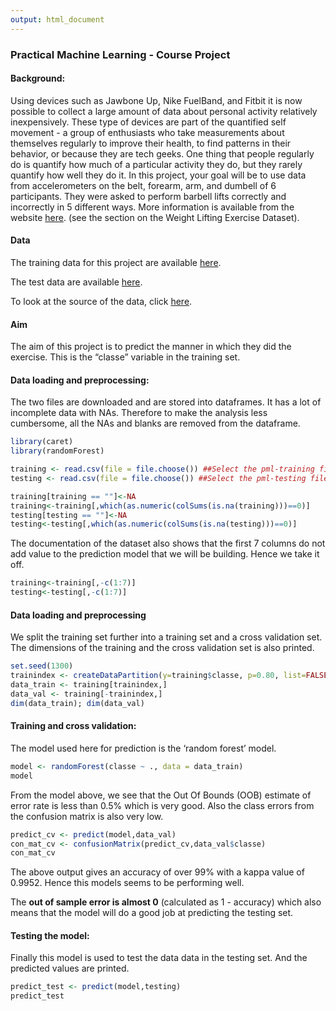 ```yaml
---
output: html_document
---
```

### Practical Machine Learning - Course Project

#### Background:

Using devices such as Jawbone Up, Nike FuelBand, and Fitbit it is now possible to collect a large amount of data about personal activity relatively inexpensively. These type of devices are part of the quantified self movement - a group of enthusiasts who take measurements about themselves regularly to improve their health, to find patterns in their behavior, or because they are tech geeks. One thing that people regularly do is quantify how much of a particular activity they do, but they rarely quantify how well they do it. In this project, your goal will be to use data from accelerometers on the belt, forearm, arm, and dumbell of 6 participants. They were asked to perform barbell lifts correctly and incorrectly in 5 different ways. More information is available from the website [here](http://groupware.les.inf.puc-rio.br/har). (see the section on the Weight Lifting Exercise Dataset). 

#### Data

The training data for this project are available [here](https://d396qusza40orc.cloudfront.net/predmachlearn/pml-training.csv).

The test data are available [here](https://d396qusza40orc.cloudfront.net/predmachlearn/pml-testing.csv).

To look at the source of the data, click [here](http://groupware.les.inf.puc-rio.br/har). 

#### Aim

The aim of this project is to predict the manner in which they did the exercise. This is the "classe" variable in the training set.  

#### Data loading and preprocessing:

The two files are downloaded and are stored into dataframes. It has a lot of incomplete data with NAs. Therefore to make the analysis less cumbersome, all the NAs and blanks are removed from the dataframe.

```r

library(caret)
library(randomForest)

training <- read.csv(file = file.choose()) ##Select the pml-training file
testing <- read.csv(file = file.choose()) ##Select the pml-testing file

training[training == ""]<-NA
training<-training[,which(as.numeric(colSums(is.na(training)))==0)]
testing[testing == ""]<-NA
testing<-testing[,which(as.numeric(colSums(is.na(testing)))==0)]

```

The documentation of the dataset also shows that the first 7 columns do not add value to the prediction model that we will be building. Hence we take it off.

```r

training<-training[,-c(1:7)]
testing<-testing[,-c(1:7)]

```

#### Data loading and preprocessing

We split the training set further into a training set and a cross validation set. The dimensions of the training and the cross validation set is also printed.

```r
set.seed(1300)
trainindex <- createDataPartition(y=training$classe, p=0.80, list=FALSE)
data_train <- training[trainindex,]
data_val <- training[-trainindex,]
dim(data_train); dim(data_val)

```

#### Training and cross validation:

The model used here for prediction is the 'random forest' model.

```r

model <- randomForest(classe ~ ., data = data_train)
model

```

From the model above, we see that the Out Of Bounds (OOB) estimate of error rate is less than 0.5% which is very good. Also the class errors from the confusion matrix is also very low.

```r
predict_cv <- predict(model,data_val)
con_mat_cv <- confusionMatrix(predict_cv,data_val$classe)
con_mat_cv

```

The above output gives an accuracy of over 99% with a kappa value of 0.9952. Hence this models seems to be performing well.

The **out of sample error is almost 0** (calculated as 1 - accuracy) which also means that the model will do a good job at predicting the testing set.

#### Testing the model:

Finally this model is used to test the data data in the testing set. And the predicted values are printed.

```r

predict_test <- predict(model,testing)
predict_test

```
